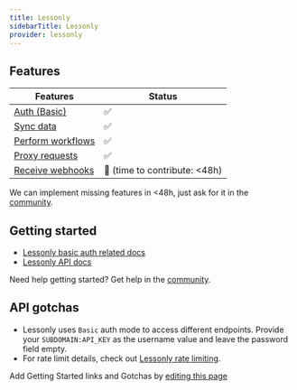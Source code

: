 ```yaml
---
title: Lessonly
sidebarTitle: Lessonly
provider: lessonly
---
```



<Overview />


## Features

| Features | Status |
| - | - |
| [Auth (Basic)](/guides/getting-started/authorize-an-api-from-your-app) | ✅ |
| [Sync data](/guides/getting-started/read-from-an-api) | ✅ |
| [Perform workflows](/guides/getting-started/write-to-an-api) | ✅ |
| [Proxy requests](/guides/proxy-requests-to-an-api) | ✅ |
| [Receive webhooks](/guides/receive-webhooks-from-an-api) | 🚫 (time to contribute: &lt;48h) |

<Tip>We can implement missing features in &lt;48h, just ask for it in the [community](https://nango.dev/slack).</Tip>

## Getting started

-   [Lessonly basic auth related docs](https://docs.lessonly.com/#authentication)
-   [Lessonly API docs](https://docs.lessonly.com)

<Tip>Need help getting started? Get help in the [community](https://nango.dev/slack).</Tip>

## API gotchas

- Lessonly uses `Basic` auth mode to access different endpoints. Provide your `SUBDOMAIN:API_KEY` as the username value and leave the password field empty.
- For rate limit details, check out [Lessonly rate limiting](https://docs.lessonly.com/#rate-limiting).

<Note>Add Getting Started links and Gotchas by [editing this page](https://github.com/nangohq/nango/tree/master/docs-v2/integrations/all/lessonly.mdx)</Note>
